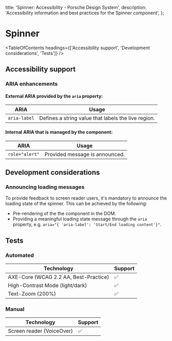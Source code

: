 
  title: 'Spinner: Accessibility - Porsche Design System',
  description: 'Accessibility information and best practices for the Spinner component',
};

# Spinner <ComponentStatus tagName="p-spinner"></ComponentStatus>

<TableOfContents headings={['Accessibility support', 'Development considerations', 'Tests']} />

## Accessibility support

### ARIA enhancements

#### External **ARIA** provided by the `aria` property:

| ARIA         | Usage                                               |
| ------------ | --------------------------------------------------- |
| `aria-label` | Defines a string value that labels the live region. |

#### Internal **ARIA** that is managed by the component:

| ARIA           | Usage                          |
| -------------- | ------------------------------ |
| `role="alert"` | Provided message is announced. |

## Development considerations

### Announcing loading messages

To provide feedback to screen reader users, it's mandatory to announce the loading state of the spinner. This can be
achieved by the following:

- Pre-rendering of the the component in the DOM.
- Providing a meaningful loading state message through the `aria` property, e.g.
  `aria="{ 'aria-label': 'Start/End loading content'}"`.

## Tests

### Automated

| Technology                            | Support |
| ------------------------------------- | ------- |
| AXE-Core (WCAG 2.2 AA, Best-Practice) | ✅      |
| High-Contrast Mode (light/dark)       | ✅      |
| Text-Zoom (200%)                      | ✅      |

### Manual

| Technology                | Support |
| ------------------------- | ------- |
| Screen reader (VoiceOver) | ✅      |
